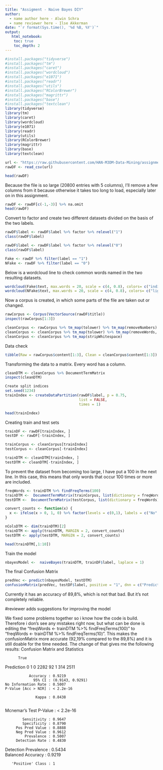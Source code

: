 ```yaml
---
title: "Assigment - Naive Bayes DIY"
author:
  - name author here - Alwin Schra
  - name reviewer here - Ilse Akkerman
date: "`r format(Sys.time(), '%d %B, %Y')`"
output:
   html_notebook:
    toc: true
    toc_depth: 2
---
```


```r
#install.packages("tidyverse")
#install.packages("tm")
#install.packages("caret")
#install.packages("wordcloud")
#install.packages("e1071")
#install.packages("readr")
#install.packages("utils")
#install.packages("RColorBrewer")
#install.packages("magrittr")
#install.packages("base")
#install.packages("textclean")
library(tidyverse)
library(tm)
library(caret)
library(wordcloud)
library(e1071)
library(readr)
library(utils)
library(RColorBrewer)
library(magrittr)
library(base)
library(textclean)

```


```r

url <- "https://raw.githubusercontent.com/HAN-M3DM-Data-Mining/assignments/master/datasets/NB-fakenews.csv"
rawDF <- read_csv(url)

head(rawDF)

```

Because the file is so large (20800 entries with 5 columns), I'll remove a few columns from it because otherwise it takes too long to load, especially later on in this assignment. 

```r
rawDF <- rawDF[c(-1,-3)] %>% na.omit
head(rawDF)
```

Convert to factor and create two different datasets divided on the basis of the two labels. 

```r
rawDF$label <- rawDF$label %>% factor %>% relevel("1")
class(rawDF$label)

rawDF$label <- rawDF$label %>% factor %>% relevel("0")
class(rawDF$label) 

Fake <- rawDF %>% filter(label == "1")
NFake <- rawDF %>% filter(label == "0")
```

Below is a wordcloud line to check common words named in the two resulting datasets. 

```r
wordcloud(Fake$text, max.words = 20, scale = c(4, 0.8), colors= c("indianred1","indianred2","indianred3","indianred"))
wordcloud(NFake$text, max.words = 20, scale = c(4, 0.8), colors= c("lightsteelblue1","lightsteelblue2","lightsteelblue3","lightsteelblue"))
```

Now a corpus is created, in which some parts of the file are taken out or changed. 

```r
rawCorpus <- Corpus(VectorSource(rawDF$title))
inspect(rawCorpus[1:3])

cleanCorpus <- rawCorpus %>% tm_map(tolower) %>% tm_map(removeNumbers)
cleanCorpus <- cleanCorpus %>% tm_map(tolower) %>% tm_map(removeWords, stopwords()) %>% tm_map(removePunctuation)
cleanCorpus <- cleanCorpus %>% tm_map(stripWhitespace)
```

Data check

```r
tibble(Raw = rawCorpus$content[1:3], Clean = cleanCorpus$content[1:3])
```

Transforming the data to a matrix. Every word has a column. 

```r
cleanDTM <- cleanCorpus %>% DocumentTermMatrix
inspect(cleanDTM)
```

```r
Create split indices
set.seed(1234)
trainIndex <- createDataPartition(rawDF$label, p = 0.75, 
                                  list = FALSE,
                                  times = 1)

head(trainIndex)
```

Creating train and test sets

```r
trainDF <- rawDF[trainIndex, ]
testDF <- rawDF[-trainIndex, ]

trainCorpus <- cleanCorpus[trainIndex]
testCorpus <- cleanCorpus[-trainIndex]

trainDTM <- cleanDTM[trainIndex, ]
testDTM <- cleanDTM[-trainIndex, ]
```

To prevent the dataset from becoming too large, I have put a 100 in the next line. In this case, this means that only words that occur 100 times or more are included. 

```r
freqWords <- trainDTM %>% findFreqTerms(100)
trainDTM <-  DocumentTermMatrix(trainCorpus, list(dictionary = freqWords))
testDTM <-  DocumentTermMatrix(testCorpus, list(dictionary = freqWords))  
```

```r
convert_counts <- function(x) {
  x <- ifelse(x > 0, 1, 0) %>% factor(levels = c(0,1), labels = c("No", "Yes"))
}

nColsDTM <- dim(trainDTM)[2]
trainDTM <- apply(trainDTM, MARGIN = 2, convert_counts)
testDTM <- apply(testDTM, MARGIN = 2, convert_counts)

head(trainDTM[,1:10]) 
```

Train the model

```r
nbayesModel <-  naiveBayes(trainDTM, trainDF$label, laplace = 1)
```

The final Confusion Matrix

```r
predVec <- predict(nbayesModel, testDTM)
confusionMatrix(predVec, testDF$label, positive = "1", dnn = c("Prediction", "True"))
``` 

Currently it has an accuracy of 89,8%, which is not that bad. But it's not completely reliable.  



#reviewer adds suggestions for improving the model

We fixed some problems together so i know how the code is build. Therefore i don's see any mistakes right now, but what can be done is editing the "freqWords <- trainDTM %>% findFreqTerms(100)" to "freqWords <- trainDTM %>% findFreqTerms(10)". This makes the confusionMatrix more accurate (92,19% compared to the 89,8%) and it is still doable for the time needed. The change of that gives me the following results:
Confusion Matrix and Statistics

          True
Prediction    0    1
         0 2282   92
         1  314 2511
                                          
               Accuracy : 0.9219          
                 95% CI : (0.9143, 0.9291)
    No Information Rate : 0.5007          
    P-Value [Acc > NIR] : < 2.2e-16       
                                          
                  Kappa : 0.8438          
                                          
 Mcnemar's Test P-Value : < 2.2e-16       
                                          
            Sensitivity : 0.9647          
            Specificity : 0.8790          
         Pos Pred Value : 0.8888          
         Neg Pred Value : 0.9612          
             Prevalence : 0.5007          
         Detection Rate : 0.4830          
   Detection Prevalence : 0.5434          
      Balanced Accuracy : 0.9219          
                                          
       'Positive' Class : 1          
